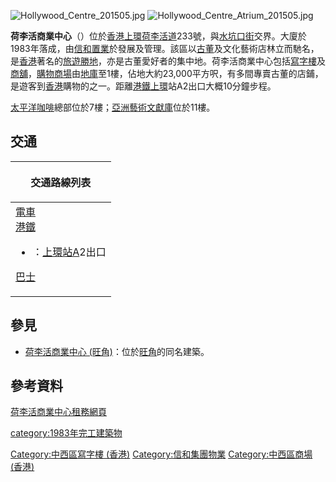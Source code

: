 {{otheruses|荷李活商業中心}}
[[File:Hollywood_Centre_201505.jpg|thumb]]
[[File:Hollywood_Centre_Atrium_201505.jpg|thumb]]

'''荷李活商業中心'''（{{lang-en|'''Hollywood Centre'''}}）位於[[香港|香港]][[上環|上環]][[荷李活道|荷李活道]]233號，與[[水坑口街|水坑口街]]交界。大廈於1983年落成，由[[信和置業|信和置業]]於發展及管理。該區以[[古董|古董]]及文化藝術店林立而馳名，是[[香港|香港]]著名的[[旅遊勝地|旅遊勝地]]，亦是古董愛好者的集中地。荷李活商業中心包括[[寫字樓|寫字樓]]及[[商舖|商舖]]，[[購物商場|購物商場]]由[[地庫|地庫]]至1樓，佔地大約23,000平方呎，有多間專賣古董的店鋪，是遊客到[[香港|香港]]購物的之一。距離[[港鐵|港鐵]][[上環|上環]]站A2出口大概10分鐘步程。

[[太平洋咖啡|太平洋咖啡]]總部位於7樓；[[亞洲藝術文獻庫|亞洲藝術文獻庫]]位於11樓。

== 交通 ==
{| class="mw-collapsible mw-collapsed wikitable" style="background:white; margin: 0 auto; width: auto;"  
! 交通路線列表
|-
|
;[[香港電車|電車]]
;[[港鐵|港鐵]]
*{{港鐵路線標誌|ISL}}：[[上環站|上環站]]A2出口
;[[香港巴士|巴士]]
{{港島巴士簡單列表|26}}
|}

== 參見 ==
* [[荷李活商業中心_(旺角)|荷李活商業中心 (旺角)]]：位於[[旺角|旺角]]的同名建築。

==參考資料==
{{Commonscat|Hollywood Centre (Sheung Wan)}}
[http://www.sino.com/zh-HK/Our-Business/Shopping-Malls/Hong-Kong/Lease/Hong-Kong/Hollywood-Centre.aspx 荷李活商業中心租務網頁] {{Wayback|url=http://www.sino.com/zh-HK/Our-Business/Shopping-Malls/Hong-Kong/Lease/Hong-Kong/Hollywood-Centre.aspx |date=20160306222219 }}

{{信和置業}}
[[Category:中西區寫字樓_(香港)|Category:中西區寫字樓 (香港)]]
[[Category:信和集團物業|Category:信和集團物業]]
[[Category:中西區商場_(香港)|Category:中西區商場 (香港)]]
[[category:1983年完工建築物|category:1983年完工建築物]]